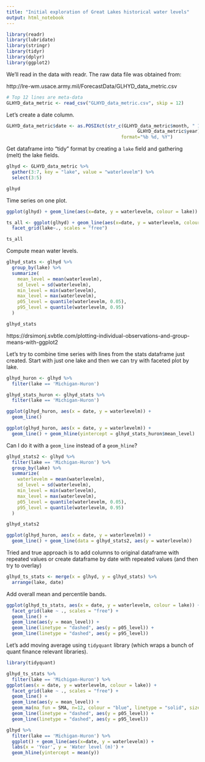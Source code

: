 ```yaml
---
title: "Initial exploration of Great Lakes historical water levels"
output: html_notebook
---
```


```r
library(readr)
library(lubridate)
library(stringr)
library(tidyr)
library(dplyr)
library(ggplot2)

```

We'll read in the data with readr. The raw data file was obtained from:

http://lre-wm.usace.army.mil/ForecastData/GLHYD_data_metric.csv


```r
# Top 12 lines are meta-data
GLHYD_data_metric <- read_csv("GLHYD_data_metric.csv", skip = 12)
```

Let's create a date column.

```r
GLHYD_data_metric$date <- as.POSIXct(str_c(GLHYD_data_metric$month, " 1, ",
                                                GLHYD_data_metric$year),
                                          format="%b %d, %Y")
```

Get dataframe into "tidy" format by creating a `lake` field and gathering (melt) the lake fields.

```r
glhyd <- GLHYD_data_metric %>%
  gather(3:7, key = "lake", value = "waterlevelm") %>%
  select(3:5)

glhyd
```

Time series on one plot.

```r
ggplot(glhyd) + geom_line(aes(x=date, y = waterlevelm, colour = lake))
```

```r
ts_all <- ggplot(glhyd) + geom_line(aes(x=date, y = waterlevelm, colour = lake)) + 
  facet_grid(lake~., scales = "free")

ts_all
```

Compute mean water levels.

```r
glhyd_stats <- glhyd %>%
  group_by(lake) %>%
  summarize(
    mean_level = mean(waterlevelm),
    sd_level = sd(waterlevelm),
    min_level = min(waterlevelm),
    max_level = max(waterlevelm),
    p05_level = quantile(waterlevelm, 0.05),
    p95_level = quantile(waterlevelm, 0.95)
  )

glhyd_stats
```


https://drsimonj.svbtle.com/plotting-individual-observations-and-group-means-with-ggplot2

Let's try to combine time series with lines from the stats dataframe just created. Start with
just one lake and then we can try with faceted plot by lake.



```r
glhyd_huron <- glhyd %>%
  filter(lake == 'Michigan-Huron')

glhyd_stats_huron <- glhyd_stats %>%
  filter(lake == 'Michigan-Huron')
```

```r
ggplot(glhyd_huron, aes(x = date, y = waterlevelm)) +
  geom_line()
```


```r
ggplot(glhyd_huron, aes(x = date, y = waterlevelm)) +
  geom_line() + geom_hline(yintercept = glhyd_stats_huron$mean_level)
```

Can I do it with a `geom_line` instead of a `geom_hline`?

```r
glhyd_stats2 <- glhyd %>%
  filter(lake == 'Michigan-Huron') %>%
  group_by(lake) %>%
  summarize(
    waterlevelm = mean(waterlevelm),
    sd_level = sd(waterlevelm),
    min_level = min(waterlevelm),
    max_level = max(waterlevelm),
    p05_level = quantile(waterlevelm, 0.05),
    p95_level = quantile(waterlevelm, 0.95)
  )

glhyd_stats2
```

```r
ggplot(glhyd_huron, aes(x = date, y = waterlevelm)) +
  geom_line() + geom_line(data = glhyd_stats2, aes(y = waterlevelm))
```
Tried and true approach is to add columns to original dataframe with repeated values or create
dataframe by date with repeated values (and then try to overlay)


```r
glhyd_ts_stats <- merge(x = glhyd, y = glhyd_stats) %>%
  arrange(lake, date)
```


Add overall mean and percentile bands.

```r
ggplot(glhyd_ts_stats, aes(x = date, y = waterlevelm, colour = lake)) +
  facet_grid(lake ~ ., scales = "free") +
  geom_line() + 
  geom_line(aes(y = mean_level)) + 
  geom_line(linetype = "dashed", aes(y = p05_level)) + 
  geom_line(linetype = "dashed", aes(y = p95_level))
```

Let's add moving average using `tidyquant` library (which wraps a bunch of quant finance
relevant libraries).


```r
library(tidyquant)
```

```r
glhyd_ts_stats %>% 
  filter(lake == 'Michigan-Huron') %>%
ggplot(aes(x = date, y = waterlevelm, colour = lake)) +
  facet_grid(lake ~ ., scales = "free") +
  geom_line() + 
  geom_line(aes(y = mean_level)) + 
  geom_ma(ma_fun = SMA, n=12, colour = "blue", linetype = "solid", size = 2) +
  geom_line(linetype = "dashed", aes(y = p05_level)) + 
  geom_line(linetype = "dashed", aes(y = p95_level))
```



```r
glhyd %>%
  filter(lake == 'Michigan-Huron') %>%
  ggplot() + geom_line(aes(x=date, y = waterlevelm)) +
  labs(x = 'Year', y = 'Water level (m)') +
  geom_hline(yintercept = mean(y))
```
